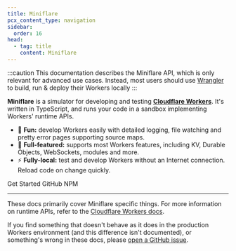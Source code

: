```yaml
---
title: Miniflare
pcx_content_type: navigation
sidebar:
  order: 16
head:
  - tag: title
    content: Miniflare
---
```



:::caution
This documentation describes the Miniflare API, which is only relevant for advanced use cases. Instead, most users should use [Wrangler](/workers/wrangler) to build, run & deploy their Workers locally
:::

**Miniflare** is a simulator for developing and testing
[**Cloudflare Workers**](https://workers.cloudflare.com/). It's written in
TypeScript, and runs your code in a sandbox implementing Workers' runtime APIs.

- 🎉 **Fun:** develop Workers easily with detailed logging, file watching and
  pretty error pages supporting source maps.
- 🔋 **Full-featured:** supports most Workers features, including KV, Durable
  Objects, WebSockets, modules and more.
- ⚡ **Fully-local:** test and develop Workers without an Internet connection.
  Reload code on change quickly.

<LinkButton href="/workers/testing/miniflare/get-started">
	Get Started
</LinkButton>
<LinkButton
	variant="secondary"
	href="https://github.com/cloudflare/workers-sdk/tree/main/packages/miniflare"
>
	GitHub
</LinkButton>
<LinkButton variant="secondary" href="https://npmjs.com/package/miniflare">
	NPM
</LinkButton>

---

These docs primarily cover Miniflare specific things. For more information on
runtime APIs, refer to the
[Cloudflare Workers docs](/workers).

If you find something that doesn't behave as it does in the production Workers
environment (and this difference isn't documented), or something's wrong in
these docs, please
[open a GitHub issue](https://github.com/cloudflare/workers-sdk/issues/new/choose).

<DirectoryListing descriptions />
